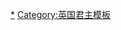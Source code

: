 {{Navbox
| name       = 麦西亚君主
| title      = [[麦西亚君主列表|麦西亚君主]]
| state = {{{state|autocollapse}}}
| bodyclass  = hlist
| image      = [[File:Offa_king_of_Mercia_757_796.jpg|border|right|100px|Offa (757&ndash;796).|alt=Coin with a man in profile surrounded by lettering reading OFFAREXMERCIOR]]

| group1 = [[麥西亞王國]]<br>527年－918年
| list1  = 
* [[伊切尔 (麦西亚)|伊切尔]]
* [[克内巴]]
* [[基内沃尔德]]
* [[克里奥达 (麦西亚)|克里奥达]]
* [[皮巴 (麦西亚)|皮巴]]
* [[凯尔 (麦西亚)|凯尔]]
* [[彭达 (麦西亚)|彭达]]
* [[Eowa of Mercia|Eowa]]
* [[皮达 (麦西亚)|皮达]]
* [[奥斯威 (诺森布里亚)|奥斯威]]
* [[伍尔夫希尔 (麦西亚)|伍尔夫希尔]]
* [[埃塞尔雷德一世 (麦西亚)|埃塞尔雷德一世]]
* [[琴雷德 (麦西亚)|琴雷德]]
* [[切奥尔雷德 (麦西亚)|切奥尔雷德]]
* [[切奥尔沃尔德 (麦西亚)|切奥尔沃尔德]]
* [[埃塞尔博尔德 (麦西亚)|埃塞尔博尔德]]
* [[伯恩雷德 (麦西亚)|伯恩雷德]]
* [[奥法 (麦西亚)|奥法]]<sup>1</sup>
* [[埃格弗里思 (麦西亚)|埃格弗里思]]
* [[麥西亞的肯沃夫|肯沃夫]]<sup>1</sup>
* [[Saint Kenelm|Cynehelm]]
* [[切奥尔伍尔夫一世 (麦西亚)|切奥尔伍尔夫一世]]<sup>1</sup>
* [[伯恩伍尔夫 (麦西亚)|伯恩伍尔夫]]<sup>2</sup>
* [[卢德卡 (麦西亚)|卢德卡]]
* [[威格拉夫 (麦西亚)|威格拉夫]]
* [[埃格伯特 (威塞克斯)|埃格伯特]]
* [[Wigmund of Mercia|Wigmund]]
* [[Wigstan]]
* [[Ælfflæd of Mercia (II)|Ælfflæd]]
* [[布里特伍尔夫 (麦西亚)|布里特伍尔夫]]
* [[伯雷德 (麦西亚)|伯雷德]]
* [[切奥尔伍尔夫二世 (麦西亚)|切奥尔伍尔夫二世]]
* [[埃塞尔雷德 (麦西亚人的领主)|埃塞尔雷德二世]]<sup>3</sup>
* [[埃塞尔弗莱德]]<sup>3</sup>
* [[埃尔夫温]]<sup>3</sup>

| group2 =晚期君主
| list2  = 
* [[埃塞尔斯坦]]<sup>4</sup>
* [[和平者埃德加]]<sup>4</sup>

| below = 
* <sup>1</sup>同时兼任[[肯特王国|肯特]]和[[东盎格利亚王国|东盎格利亚]]国王
* <sup>2</sup>同时兼任东盎格利亚国王
* <sup>3</sup>效忠于[[威塞克斯王国]]
* <sup>4</sup>麦西亚和威塞克斯短暂分离期间的麦西亚国王

}}
<noinclude>
[[Category:麦西亚君主|*]]
[[Category:英国君主模板]]
</noinclude>